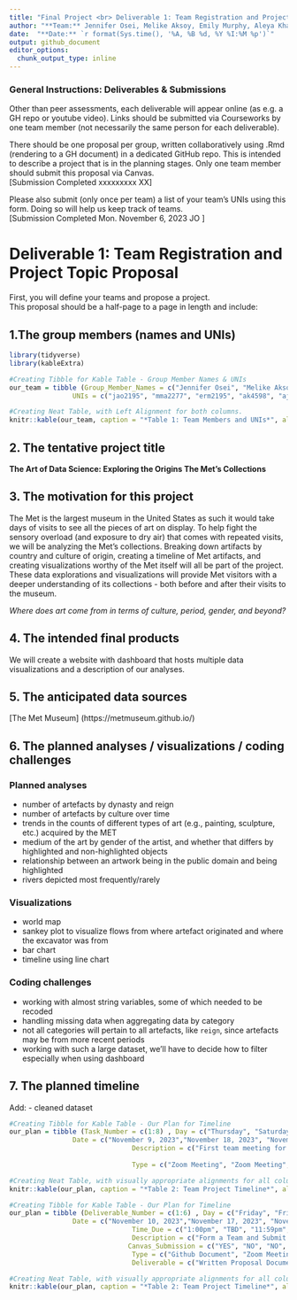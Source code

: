 ```yaml
---
title: "Final Project <br> Deliverable 1: Team Registration and Project Topic Proposal"
author: "**Team:** Jennifer Osei, Melike Aksoy, Emily Murphy, Aleya Khalifa, Andy Turner, Diana Hernandez <br>" 
date:  "**Date:** `r format(Sys.time(), '%A, %B %d, %Y %I:%M %p')`"
output: github_document
editor_options: 
  chunk_output_type: inline
---
```

### General Instructions: Deliverables & Submissions
Other than peer assessments, each deliverable will appear online (as e.g. a GH repo or youtube video). 
Links should be submitted via Courseworks by one team member (not necessarily the same person for each deliverable).

There should be one proposal per group, written collaboratively using .Rmd (rendering to a GH document) in a dedicated GitHub repo. This is intended to describe a project that is in the planning stages. Only one team member should submit this proposal via Canvas.<br> [Submission Completed xxxxxxxxx XX]

Please also submit (only once per team) a list of your team’s UNIs using this form. Doing so will help us keep track of teams.<br> [Submission Completed Mon. November 6, 2023 JO ]

# Deliverable 1: Team Registration and Project Topic Proposal 
First, you will define your teams and propose a project. <br>
This proposal should be a half-page to a page in length and include:

## 1.The group members (names and UNIs)
```r
library(tidyverse)
library(kableExtra)

#Creating Tibble for Kable Table - Group Member Names & UNIs
our_team = tibble (Group_Member_Names = c("Jennifer Osei", "Melike Aksoy","Emily Murphy", "Aleya Khalifa", "Andy Turner", "Diana Hernandez"), 
                UNIs = c("jao2195", "mma2277", "erm2195", "ak4598", "ajt2206", "dmh2228"))

#Creating Neat Table, with Left Alignment for both columns.
knitr::kable(our_team, caption = "*Table 1: Team Members and UNIs*", align = "ll")

```

## 2. The tentative project title

**The Art of Data Science: Exploring the Origins The Met's Collections**


## 3. The motivation for this project

The Met is the largest museum in the United States as such it would take days of visits to see all the pieces of art on display. To help fight the sensory overload (and exposure to dry air) that comes with repeated visits, we will be analyzing the Met's collections. Breaking down artifacts by country and culture of origin, creating a timeline of Met artifacts, and creating visualizations worthy of the Met itself will all be part of the project. These data explorations and visualizations will provide Met visitors with a deeper understanding of its collections - both before and after their visits to the museum.

_Where does art come from in terms of culture, period, gender, and beyond?_

## 4. The intended final products

We will create a website with dashboard that hosts multiple data visualizations and a description of our analyses.

## 5. The anticipated data sources

[The Met Museum] (https://metmuseum.github.io/)

## 6. The planned analyses / visualizations / coding challenges

### Planned analyses

-   number of artefacts by dynasty and reign
-   number of artefacts by culture over time
-   trends in the counts of different types of art (e.g., painting, sculpture, etc.) acquired by the MET
-   medium of the art by gender of the artist, and whether that differs by highlighted and non-highlighted objects
-   relationship between an artwork being in the public domain and being highlighted
-   rivers depicted most frequently/rarely

### Visualizations

-   world map
-   sankey plot to visualize flows from where artefact originated and where the excavator was from
-   bar chart
-   timeline using line chart

### Coding challenges

-   working with almost string variables, some of which needed to be recoded
-   handling missing data when aggregating data by category
-   not all categories will pertain to all artefacts, like `reign`, since artefacts may be from more recent periods
-   working with such a large dataset, we'll have to decide how to filter especially when using dashboard


## 7. The planned timeline

Add:
-   cleaned dataset


```r
#Creating Tibble for Kable Table - Our Plan for Timeline
our_plan = tibble (Task_Number = c(1:8) , Day = c("Thursday", "Saturday", "Sunday-Wednesday", "Monday", "Monday-Friday", "Monday", "Monday-Friday", "Saturday-Thursday"),
                Date = c("November 9, 2023","November 18, 2023", "November 19, 2023-November 22, 2023", "November 27, 2023", "November 27, 2023-December 1, 2023", "December 4, 2023","December 4, 2023-December 8, 2023","December 9, 2023- December 14,") ,  
                               Description = c("First team meeting for discussing the ideas, choosing the topic,and completing the proposal", "Team meeting after the Project Review for Coding and Visualizations draft", "Working on coding and visualizations", "Team meeting for Vizualizations Finalized","Finalizing the cleaning the code and visualizations" ,"Team meeting for Report, Webpage & Screencast ","Completing the Written Report Giving Detailed Project Description, Webpage Overview of Project with Short Explanatory Video, Brief Assessment of Teammates Contributions", "Preparing for In Class Discussion of Final Project"), 
                              
                               Type = c("Zoom Meeting", "Zoom Meeting", "Github Document", "Zoom Meeting", "Github Document", "Zoom Meeting", "Github Document and Website", "None"))

#Creating Neat Table, with visually appropriate alignments for all columns.
knitr::kable(our_plan, caption = "*Table 2: Team Project Timeline*", align = "cllclcll")
```





```r
#Creating Tibble for Kable Table - Our Plan for Timeline
our_plan = tibble (Deliverable_Number = c(1:6) , Day = c("Friday", "Friday", "Saturday", "Saturday", "Saturday", "Thursday"),
                Date = c("November 10, 2023","November 17, 2023", "November 25, 2023", "December 2, 2023", "December 9, 2023","December 14, 2023") ,  
                               Time_Due = c("1:00pm", "TBD", "11:59pm", "11:59pm", "11:59pm", "10am - 11:20pm"), 
                               Description = c("Form a Team and Submit a Proposal", "Project Review Meeting", "Vizualizations Drafted", "Vizualizations Finalized", "Report | Webpage & Screencast | Peer Assessment ", "In Class Discussion of Final Projects"), 
                              Canvas_Submission = c("YES", "NO", "NO", "NO", "YES", "NO"), 
                               Type = c("Github Document", "Zoom Meeting", "Github Document", "Github Document", "Github Document | Website | Github Document", "NONE"),
                               Deliverable = c("Written Proposal Document", "NONE: Zoom Meeting", "Drafted Github Code and Visualizations", "Clean and Finished Github Code and Visualizations", "Written Report Giving Detailed Project Description | Webpage Overview of Project with Short Explanatory Video (Published Online) | Brief Assessment of Your Teammates Contributions (as a Short Document)", "NONE: Enjoy Hearing about Projects! (and also get Hex Stickers)"))

#Creating Neat Table, with visually appropriate alignments for all columns.
knitr::kable(our_plan, caption = "*Table 2: Team Project Timeline*", align = "cllclcll")
```



